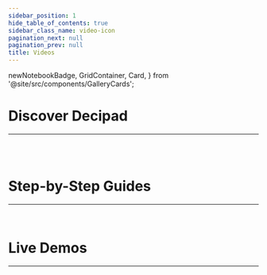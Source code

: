 ```yaml
---
sidebar_position: 1
hide_table_of_contents: true
sidebar_class_name: video-icon
pagination_next: null
pagination_prev: null
title: Videos
---
```


  newNotebookBadge,
  GridContainer,
  Card,
} from '@site/src/components/GalleryCards';


# Discover Decipad

---

<br />

<VideoGridContainer>
  <VideoCard
    img2="/docs/img/thumbnails/thumbnail-first-notebook.png"
    title="Get started with Decipad"
    notebook="/docs/quick-start/notebooks#video-create-your-first-notebook"
    description="Decipad is an interactive notebook where you can create and explain calculations, empowering you to make better decisions with numbers."
  />
  <VideoCard
    img2="/docs/img/thumbnails/thumbnail-drag.png"
    title="Drag and Drop! Build models faster"
    notebook="https://www.loom.com/share/596f645bf4d448389677ff355214b75d"
    description="The drag and drop feature in Decipad allows you to easily organize and manipulate your data to do calculations and explain results."
  />
  <VideoCard
    img2="/docs/img/thumbnails/thumbnail-tables.png"
    title="Create Tables on Decipad"
    notebook="/docs/quick-start/tables"
    description="Tables help you organize your numbers and create quick calculations."
  />
  <VideoCard
    img2="/docs/img/thumbnails/thumbnail-data-views.png"
    title="Explore data with Data Views"
    notebook="/docs/quick-start/data-views"
    description="Data views are a quick and easy way to create summarized snapshots from a table to help you present meaningful insights."
  />
  <VideoCard
    img2="/docs/img/thumbnails/thumbnail-units.png"
    title="Number Units"
    notebook="/docs/advanced/units"
    description="Add context to your calculations with units."
  />
  <VideoCard
    img2="/docs/img/thumbnails/thumbnail-embeds.png"
    title="Decipad Embeds"
    notebook="/docs/share/embeds"
    description="Embed your notebook to make your pages and documents interactive."
  />
  <VideoCard
    img2="/docs/img/thumbnails/thumbnail-notion.png"
    title="Notion Integration"
    notebook="/docs/integrations/notion"
    description="Import Notion databases into Decipad."
  />
  <VideoCard
    img2="/docs/img/thumbnails/thumbnail-code-integrations.png"
    title="Code Integrations"
    notebook="/docs/integrations/code"
    description="Run custom javascript code inside your notebooks to fetch data."
  />
  <VideoCard
    img2="/docs/img/thumbnails/thumbnail-sql-integrations.png"
    title="SQL Integrations"
    notebook="https://youtu.be/irTKNI61DPA"
    description="Run custom SQL queries inside your notebooks to fetch data."
  />
  <VideoCard
    img2="/docs/img/thumbnails/thumbnail-api-secrets.png"
    title="API Secret Keys"
    notebook="https://www.loom.com/share/c3d2177a8b744ea7b8a939bdbd3881dc"
    description="Setup API secret keys on your workspace to ensure secure access to your keys by restricting unauthorized users."
  />
</VideoGridContainer>

<br />

# Step-by-Step Guides

---

<br />

<VideoGridContainer>
  <VideoCard
    img2="/docs/img/thumbnails/thumbnail-dcf-apple.png"
    title="Apple Discounted Cash Flow (DCF) Valuation"
    notebook="https://www.loom.com/share/ec90720997e94307ba93ec9a7354312e"
    description="Learn how to create your own DCF model on Decipad using Apple's ($AAPL) stock as an example."
  />
  <VideoCard
    img2="/docs/img/thumbnails/thumbnail-sales-comission.png"
    title="A tiered rate sales commission plan on Decipad"
    notebook="https://www.loom.com/share/7978e120058942cd9ce5c2981238e6d2"
    description="Create interactive commission plans to help your sales team understand their variable compensation better."
  />
</VideoGridContainer>

# Live Demos

---

<br />

<VideoGridContainer>
  <VideoCard
    img2="/docs/img/thumbnails/thumbnail-talking-numbers1.png"
    title="Talking Numbers #1: The Future of Numbers Beyond Spreadsheets "
    notebook="https://www.loom.com/share/575ce42dbfc44f8b8bd1bafc7a834c16"
    description="Learn how to build an interactive bussiness model on Decipad and get to know our latest features: data integrations and AI-assisted narratives."
  />
</VideoGridContainer>
